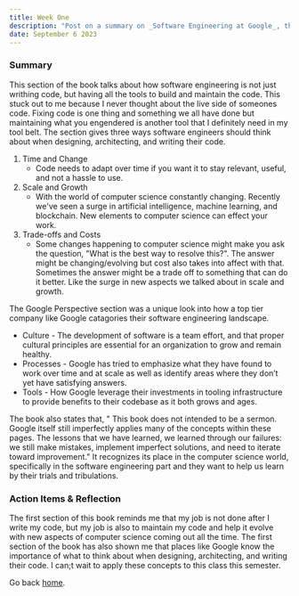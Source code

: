 ```yaml
---
title: Week One
description: "Post on a summary on _Software Engineering at Google_, the section Programming Over Time."
date: September 6 2023
---
```

### Summary

 
This section of the book talks about how software engineering is not just writhing code, but having all the tools to build and maintain the code.
This stuck out to me because I never thought about the live side of someones code. Fixing code is one thing and something we all have done but maintaining what you engendered is another tool that I definitely need in my tool belt.
The section gives three ways software engineers should think about when designing, architecting, and writing their code.
1. Time and Change
    - Code needs to adapt over time if you want it to stay relevant, useful, and not a hassle to use.
2. Scale and Growth
    - With the world of computer science constantly changing. Recently we've seen a surge in artificial intelligence, machine learning, and blockchain. New elements to computer science can effect your work.  
3. Trade-offs and Costs
    - Some changes happening to computer science might make you ask the question, "What is the best way to resolve this?". The answer might be changing/evolving but cost also takes into affect with that. Sometimes the answer might be a trade off to something that can do it better. Like the surge in new aspects we talked about in scale and growth.

The Google Perspective section was a unique look into how a top tier company like Google catagories their software engineering landscape.
* Culture - The development of software is a team effort, and that proper cultural principles are essential for an organization to grow and remain healthy.
* Processes - Google has tried to emphasize what they have found to work over time and at scale as well as identify areas where they don’t yet have satisfying answers.
* Tools - How Google leverage their investments in tooling infrastructure to provide benefits to their codebase as it both grows and ages. 

The book also states that, " This book does not intended to be a sermon. Google itself still imperfectly applies many of the concepts within these pages. The lessons that we have learned, we learned through our failures: we still make mistakes, implement imperfect solutions, and need to iterate toward improvement." It recognizes its place in the computer science world, specifically in the software engineering part and they want to help us learn by their trials and tribulations.

### Action Items & Reflection

The first section of this book reminds me that my job is not done after I write my code, but my job is also to maintain my code and help it evolve with new aspects of computer science coming out all the time.
The first section of the book has also shown me that places like Google know the importance of what to think about when designing, architecting, and writing their code. I can;t wait to apply these concepts to this class this semester.

Go back [home](/).